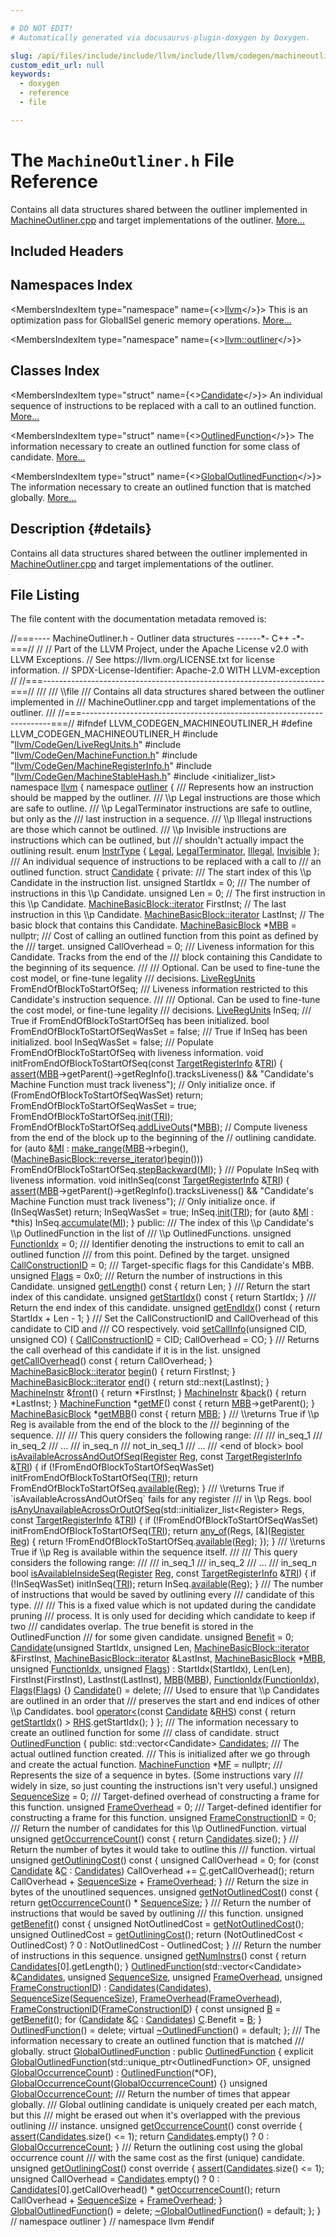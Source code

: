 ```yaml
---

# DO NOT EDIT!
# Automatically generated via docusaurus-plugin-doxygen by Doxygen.

slug: /api/files/include/include/llvm/include/llvm/codegen/machineoutliner-h
custom_edit_url: null
keywords:
  - doxygen
  - reference
  - file

---
```





# The `MachineOutliner.h` File Reference

<DoxygenPage pluginConfig={pluginConfig}>

Contains all data structures shared between the outliner implemented in <a href="/docs/api/files/lib/lib/codegen/machineoutliner-cpp">MachineOutliner.cpp</a> and target implementations of the outliner. <a href="#details">More...</a>

## Included Headers

<IncludesList>
<IncludesListItem
  filePath="llvm/CodeGen/LiveRegUnits.h"
  permalink="/docs/api/files/include/include/llvm/include/llvm/codegen/liveregunits-h"
  isLocal="true" />
<IncludesListItem
  filePath="llvm/CodeGen/MachineFunction.h"
  permalink="/docs/api/files/include/include/llvm/include/llvm/codegen/machinefunction-h"
  isLocal="true" />
<IncludesListItem
  filePath="llvm/CodeGen/MachineRegisterInfo.h"
  permalink="/docs/api/files/include/include/llvm/include/llvm/codegen/machineregisterinfo-h"
  isLocal="true" />
<IncludesListItem
  filePath="llvm/CodeGen/MachineStableHash.h"
  permalink="/docs/api/files/include/include/llvm/include/llvm/codegen/machinestablehash-h"
  isLocal="true" />
<IncludesListItem
  filePath="initializer_list"
  permalink=""
  isLocal="false" />
</IncludesList>

## Namespaces Index

<MembersIndex>

<MembersIndexItem
  type="namespace"
  name={<><a href="/docs/api/namespaces/llvm">llvm</a></>}>
This is an optimization pass for GlobalISel generic memory operations. <a href="/docs/api/namespaces/llvm/#details">More...</a>
</MembersIndexItem>

<MembersIndexItem
  type="namespace"
  name={<><a href="/docs/api/namespaces/llvm/outliner">llvm::outliner</a></>}>
</MembersIndexItem>

</MembersIndex>

## Classes Index

<MembersIndex>

<MembersIndexItem
  type="struct"
  name={<><a href="/docs/api/structs/llvm/outliner/candidate">Candidate</a></>}>
An individual sequence of instructions to be replaced with a call to an outlined function. <a href="/docs/api/structs/llvm/outliner/candidate/#details">More...</a>
</MembersIndexItem>

<MembersIndexItem
  type="struct"
  name={<><a href="/docs/api/structs/llvm/outliner/outlinedfunction">OutlinedFunction</a></>}>
The information necessary to create an outlined function for some class of candidate. <a href="/docs/api/structs/llvm/outliner/outlinedfunction/#details">More...</a>
</MembersIndexItem>

<MembersIndexItem
  type="struct"
  name={<><a href="/docs/api/structs/llvm/outliner/globaloutlinedfunction">GlobalOutlinedFunction</a></>}>
The information necessary to create an outlined function that is matched globally. <a href="/docs/api/structs/llvm/outliner/globaloutlinedfunction/#details">More...</a>
</MembersIndexItem>

</MembersIndex>

## Description {#details}

Contains all data structures shared between the outliner implemented in <a href="/docs/api/files/lib/lib/codegen/machineoutliner-cpp">MachineOutliner.cpp</a> and target implementations of the outliner.

## File Listing

The file content with the documentation metadata removed is:

<ProgramListing>

<Link id="l00001" /><CodeLine lineNumber="1"><Highlight kind="comment">//===---- MachineOutliner.h - Outliner data structures ------&#42;- C++ -&#42;-===//</Highlight><Highlight kind="normal"></Highlight></CodeLine>
<Link id="l00002" /><CodeLine lineNumber="2"><Highlight kind="normal"></Highlight><Highlight kind="comment">//</Highlight><Highlight kind="normal"></Highlight></CodeLine>
<Link id="l00003" /><CodeLine lineNumber="3"><Highlight kind="normal"></Highlight><Highlight kind="comment">// Part of the LLVM Project, under the Apache License v2.0 with LLVM Exceptions.</Highlight><Highlight kind="normal"></Highlight></CodeLine>
<Link id="l00004" /><CodeLine lineNumber="4"><Highlight kind="normal"></Highlight><Highlight kind="comment">// See https://llvm.org/LICENSE.txt for license information.</Highlight><Highlight kind="normal"></Highlight></CodeLine>
<Link id="l00005" /><CodeLine lineNumber="5"><Highlight kind="normal"></Highlight><Highlight kind="comment">// SPDX-License-Identifier: Apache-2.0 WITH LLVM-exception</Highlight><Highlight kind="normal"></Highlight></CodeLine>
<Link id="l00006" /><CodeLine lineNumber="6"><Highlight kind="normal"></Highlight><Highlight kind="comment">//</Highlight><Highlight kind="normal"></Highlight></CodeLine>
<Link id="l00007" /><CodeLine lineNumber="7"><Highlight kind="normal"></Highlight><Highlight kind="comment">//===----------------------------------------------------------------------===//</Highlight><Highlight kind="comment"></Highlight></CodeLine>
<Link id="l00008" /><CodeLine lineNumber="8"><Highlight kind="comment">///</Highlight></CodeLine>
<Link id="l00009" /><CodeLine lineNumber="9"><Highlight kind="comment">/// \\file</Highlight></CodeLine>
<Link id="l00010" /><CodeLine lineNumber="10"><Highlight kind="comment">/// Contains all data structures shared between the outliner implemented in</Highlight></CodeLine>
<Link id="l00011" /><CodeLine lineNumber="11"><Highlight kind="comment">/// MachineOutliner.cpp and target implementations of the outliner.</Highlight></CodeLine>
<Link id="l00012" /><CodeLine lineNumber="12"><Highlight kind="comment">///</Highlight><Highlight kind="normal"></Highlight></CodeLine>
<Link id="l00013" /><CodeLine lineNumber="13"><Highlight kind="normal"></Highlight><Highlight kind="comment">//===----------------------------------------------------------------------===//</Highlight><Highlight kind="normal"></Highlight></CodeLine>
<Link id="l00014" /><CodeLine lineNumber="14"><Highlight kind="normal"></Highlight></CodeLine>
<Link id="l00015" /><CodeLine lineNumber="15"><Highlight kind="normal"></Highlight><Highlight kind="preprocessor">#ifndef LLVM&#95;CODEGEN&#95;MACHINEOUTLINER&#95;H</Highlight><Highlight kind="normal"></Highlight></CodeLine>
<Link id="l00016" /><CodeLine lineNumber="16"><Highlight kind="normal"></Highlight><Highlight kind="preprocessor">#define LLVM&#95;CODEGEN&#95;MACHINEOUTLINER&#95;H</Highlight><Highlight kind="normal"></Highlight></CodeLine>
<Link id="l00017" /><CodeLine lineNumber="17"><Highlight kind="normal"></Highlight></CodeLine>
<Link id="l00018" /><CodeLine lineNumber="18"><Highlight kind="normal"></Highlight><Highlight kind="preprocessor">#include &quot;<a href="/docs/api/files/include/include/llvm/include/llvm/codegen/liveregunits-h">llvm/CodeGen/LiveRegUnits.h</a>&quot;</Highlight><Highlight kind="normal"></Highlight></CodeLine>
<Link id="l00019" /><CodeLine lineNumber="19"><Highlight kind="normal"></Highlight><Highlight kind="preprocessor">#include &quot;<a href="/docs/api/files/include/include/llvm/include/llvm/codegen/machinefunction-h">llvm/CodeGen/MachineFunction.h</a>&quot;</Highlight><Highlight kind="normal"></Highlight></CodeLine>
<Link id="l00020" /><CodeLine lineNumber="20"><Highlight kind="normal"></Highlight><Highlight kind="preprocessor">#include &quot;<a href="/docs/api/files/include/include/llvm/include/llvm/codegen/machineregisterinfo-h">llvm/CodeGen/MachineRegisterInfo.h</a>&quot;</Highlight><Highlight kind="normal"></Highlight></CodeLine>
<Link id="l00021" /><CodeLine lineNumber="21"><Highlight kind="normal"></Highlight><Highlight kind="preprocessor">#include &quot;<a href="/docs/api/files/include/include/llvm/include/llvm/codegen/machinestablehash-h">llvm/CodeGen/MachineStableHash.h</a>&quot;</Highlight><Highlight kind="normal"></Highlight></CodeLine>
<Link id="l00022" /><CodeLine lineNumber="22"><Highlight kind="normal"></Highlight><Highlight kind="preprocessor">#include &lt;initializer&#95;list&gt;</Highlight><Highlight kind="normal"></Highlight></CodeLine>
<Link id="l00023" /><CodeLine lineNumber="23"><Highlight kind="normal"></Highlight></CodeLine>
<Link id="l00024" /><CodeLine lineNumber="24"><Highlight kind="normal"></Highlight><Highlight kind="keyword">namespace </Highlight><Highlight kind="normal"><a href="/docs/api/namespaces/llvm">llvm</a> &#123;</Highlight></CodeLine>
<Link id="l00025" /><CodeLine lineNumber="25" lineLink="/docs/api/namespaces/llvm/outliner"><Highlight kind="normal"></Highlight><Highlight kind="keyword">namespace </Highlight><Highlight kind="normal"><a href="/docs/api/namespaces/llvm/outliner">outliner</a> &#123;</Highlight></CodeLine>
<Link id="l00026" /><CodeLine lineNumber="26"><Highlight kind="normal"></Highlight><Highlight kind="comment"></Highlight></CodeLine>
<Link id="l00027" /><CodeLine lineNumber="27"><Highlight kind="comment">/// Represents how an instruction should be mapped by the outliner.</Highlight></CodeLine>
<Link id="l00028" /><CodeLine lineNumber="28"><Highlight kind="comment">/// \\p Legal instructions are those which are safe to outline.</Highlight></CodeLine>
<Link id="l00029" /><CodeLine lineNumber="29"><Highlight kind="comment">/// \\p LegalTerminator instructions are safe to outline, but only as the</Highlight></CodeLine>
<Link id="l00030" /><CodeLine lineNumber="30"><Highlight kind="comment">/// last instruction in a sequence.</Highlight></CodeLine>
<Link id="l00031" /><CodeLine lineNumber="31"><Highlight kind="comment">/// \\p Illegal instructions are those which cannot be outlined.</Highlight></CodeLine>
<Link id="l00032" /><CodeLine lineNumber="32"><Highlight kind="comment">/// \\p Invisible instructions are instructions which can be outlined, but</Highlight></CodeLine>
<Link id="l00033" /><CodeLine lineNumber="33"><Highlight kind="comment">/// shouldn&#39;t actually impact the outlining result.</Highlight><Highlight kind="normal"></Highlight></CodeLine>
<Link id="l00034" /><CodeLine lineNumber="34" lineLink="/docs/api/namespaces/llvm/outliner/#a0765e098fe7aae0f01b60ec890ac1b52a795f5ad85ed392b65a70b46dacaeef34"><Highlight kind="normal"></Highlight><Highlight kind="keyword">enum</Highlight><Highlight kind="normal"> <a href="/docs/api/namespaces/llvm/outliner/#a0765e098fe7aae0f01b60ec890ac1b52">InstrType</a> &#123; <a href="/docs/api/namespaces/llvm/outliner/#a0765e098fe7aae0f01b60ec890ac1b52a5b2760b5bb9cc62190d2ddfe563776b9">Legal</a>, <a href="/docs/api/namespaces/llvm/outliner/#a0765e098fe7aae0f01b60ec890ac1b52a6adc06fdab039cdbfaaeda00060c5e63">LegalTerminator</a>, <a href="/docs/api/namespaces/llvm/outliner/#a0765e098fe7aae0f01b60ec890ac1b52a795f5ad85ed392b65a70b46dacaeef34">Illegal</a>, <a href="/docs/api/namespaces/llvm/outliner/#a0765e098fe7aae0f01b60ec890ac1b52add798e74afcdf046a9a39e477261ab0e">Invisible</a> &#125;;</Highlight></CodeLine>
<Link id="l00035" /><CodeLine lineNumber="35"><Highlight kind="normal"></Highlight><Highlight kind="comment"></Highlight></CodeLine>
<Link id="l00036" /><CodeLine lineNumber="36"><Highlight kind="comment">/// An individual sequence of instructions to be replaced with a call to</Highlight></CodeLine>
<Link id="l00037" /><CodeLine lineNumber="37"><Highlight kind="comment">/// an outlined function.</Highlight><Highlight kind="normal"></Highlight></CodeLine>
<Link id="l00038" /><CodeLine lineNumber="38" lineLink="/docs/api/structs/llvm/outliner/candidate"><Highlight kind="normal"></Highlight><Highlight kind="keyword">struct </Highlight><Highlight kind="normal"><a href="/docs/api/structs/llvm/outliner/candidate/#ac039e46455f0ef1ff13167791f1d52f9">Candidate</a> &#123;</Highlight></CodeLine>
<Link id="l00039" /><CodeLine lineNumber="39"><Highlight kind="normal"></Highlight><Highlight kind="keyword">private</Highlight><Highlight kind="normal">:</Highlight><Highlight kind="comment"></Highlight></CodeLine>
<Link id="l00040" /><CodeLine lineNumber="40"><Highlight kind="comment">  /// The start index of this \\p Candidate in the instruction list.</Highlight><Highlight kind="normal"></Highlight></CodeLine>
<Link id="l00041" /><CodeLine lineNumber="41"><Highlight kind="normal">  </Highlight><Highlight kind="keywordtype">unsigned</Highlight><Highlight kind="normal"> StartIdx = 0;</Highlight></CodeLine>
<Link id="l00042" /><CodeLine lineNumber="42"><Highlight kind="normal"></Highlight><Highlight kind="comment"></Highlight></CodeLine>
<Link id="l00043" /><CodeLine lineNumber="43"><Highlight kind="comment">  /// The number of instructions in this \\p Candidate.</Highlight><Highlight kind="normal"></Highlight></CodeLine>
<Link id="l00044" /><CodeLine lineNumber="44"><Highlight kind="normal">  </Highlight><Highlight kind="keywordtype">unsigned</Highlight><Highlight kind="normal"> Len = 0;</Highlight></CodeLine>
<Link id="l00045" /><CodeLine lineNumber="45"><Highlight kind="normal"></Highlight></CodeLine>
<Link id="l00046" /><CodeLine lineNumber="46"><Highlight kind="normal">  </Highlight><Highlight kind="comment">// The first instruction in this \\p Candidate.</Highlight><Highlight kind="normal"></Highlight></CodeLine>
<Link id="l00047" /><CodeLine lineNumber="47"><Highlight kind="normal">  <a href="/docs/api/classes/llvm/machinebasicblock/#ae34c996b58df9b9ce6695a0c8b70c533">MachineBasicBlock::iterator</a> FirstInst;</Highlight></CodeLine>
<Link id="l00048" /><CodeLine lineNumber="48"><Highlight kind="normal"></Highlight></CodeLine>
<Link id="l00049" /><CodeLine lineNumber="49"><Highlight kind="normal">  </Highlight><Highlight kind="comment">// The last instruction in this \\p Candidate.</Highlight><Highlight kind="normal"></Highlight></CodeLine>
<Link id="l00050" /><CodeLine lineNumber="50"><Highlight kind="normal">  <a href="/docs/api/classes/llvm/machinebasicblock/#ae34c996b58df9b9ce6695a0c8b70c533">MachineBasicBlock::iterator</a> LastInst;</Highlight></CodeLine>
<Link id="l00051" /><CodeLine lineNumber="51"><Highlight kind="normal"></Highlight></CodeLine>
<Link id="l00052" /><CodeLine lineNumber="52"><Highlight kind="normal">  </Highlight><Highlight kind="comment">// The basic block that contains this Candidate.</Highlight><Highlight kind="normal"></Highlight></CodeLine>
<Link id="l00053" /><CodeLine lineNumber="53"><Highlight kind="normal">  <a href="/docs/api/classes/llvm/machinebasicblock">MachineBasicBlock</a> &#42;<a href="/docs/api/files/lib/lib/target/lib/target/arm/armslshardening-cpp/#a5958512eae2979bd2eb383977996a600">MBB</a> = </Highlight><Highlight kind="keyword">nullptr</Highlight><Highlight kind="normal">;</Highlight></CodeLine>
<Link id="l00054" /><CodeLine lineNumber="54"><Highlight kind="normal"></Highlight><Highlight kind="comment"></Highlight></CodeLine>
<Link id="l00055" /><CodeLine lineNumber="55"><Highlight kind="comment">  /// Cost of calling an outlined function from this point as defined by the</Highlight></CodeLine>
<Link id="l00056" /><CodeLine lineNumber="56"><Highlight kind="comment">  /// target.</Highlight><Highlight kind="normal"></Highlight></CodeLine>
<Link id="l00057" /><CodeLine lineNumber="57"><Highlight kind="normal">  </Highlight><Highlight kind="keywordtype">unsigned</Highlight><Highlight kind="normal"> CallOverhead = 0;</Highlight></CodeLine>
<Link id="l00058" /><CodeLine lineNumber="58"><Highlight kind="normal"></Highlight><Highlight kind="comment"></Highlight></CodeLine>
<Link id="l00059" /><CodeLine lineNumber="59"><Highlight kind="comment">  /// Liveness information for this Candidate. Tracks from the end of the</Highlight></CodeLine>
<Link id="l00060" /><CodeLine lineNumber="60"><Highlight kind="comment">  /// block containing this Candidate to the beginning of its sequence.</Highlight></CodeLine>
<Link id="l00061" /><CodeLine lineNumber="61"><Highlight kind="comment">  ///</Highlight></CodeLine>
<Link id="l00062" /><CodeLine lineNumber="62"><Highlight kind="comment">  /// Optional. Can be used to fine-tune the cost model, or fine-tune legality</Highlight></CodeLine>
<Link id="l00063" /><CodeLine lineNumber="63"><Highlight kind="comment">  /// decisions.</Highlight><Highlight kind="normal"></Highlight></CodeLine>
<Link id="l00064" /><CodeLine lineNumber="64"><Highlight kind="normal">  <a href="/docs/api/classes/llvm/liveregunits">LiveRegUnits</a> FromEndOfBlockToStartOfSeq;</Highlight></CodeLine>
<Link id="l00065" /><CodeLine lineNumber="65"><Highlight kind="normal"></Highlight><Highlight kind="comment"></Highlight></CodeLine>
<Link id="l00066" /><CodeLine lineNumber="66"><Highlight kind="comment">  /// Liveness information restricted to this Candidate&#39;s instruction sequence.</Highlight></CodeLine>
<Link id="l00067" /><CodeLine lineNumber="67"><Highlight kind="comment">  ///</Highlight></CodeLine>
<Link id="l00068" /><CodeLine lineNumber="68"><Highlight kind="comment">  /// Optional. Can be used to fine-tune the cost model, or fine-tune legality</Highlight></CodeLine>
<Link id="l00069" /><CodeLine lineNumber="69"><Highlight kind="comment">  /// decisions.</Highlight><Highlight kind="normal"></Highlight></CodeLine>
<Link id="l00070" /><CodeLine lineNumber="70"><Highlight kind="normal">  <a href="/docs/api/classes/llvm/liveregunits">LiveRegUnits</a> InSeq;</Highlight></CodeLine>
<Link id="l00071" /><CodeLine lineNumber="71"><Highlight kind="normal"></Highlight><Highlight kind="comment"></Highlight></CodeLine>
<Link id="l00072" /><CodeLine lineNumber="72"><Highlight kind="comment">  /// True if FromEndOfBlockToStartOfSeq has been initialized.</Highlight><Highlight kind="normal"></Highlight></CodeLine>
<Link id="l00073" /><CodeLine lineNumber="73"><Highlight kind="normal">  </Highlight><Highlight kind="keywordtype">bool</Highlight><Highlight kind="normal"> FromEndOfBlockToStartOfSeqWasSet = </Highlight><Highlight kind="keyword">false</Highlight><Highlight kind="normal">;</Highlight></CodeLine>
<Link id="l00074" /><CodeLine lineNumber="74"><Highlight kind="normal"></Highlight><Highlight kind="comment"></Highlight></CodeLine>
<Link id="l00075" /><CodeLine lineNumber="75"><Highlight kind="comment">  /// True if InSeq has been initialized.</Highlight><Highlight kind="normal"></Highlight></CodeLine>
<Link id="l00076" /><CodeLine lineNumber="76"><Highlight kind="normal">  </Highlight><Highlight kind="keywordtype">bool</Highlight><Highlight kind="normal"> InSeqWasSet = </Highlight><Highlight kind="keyword">false</Highlight><Highlight kind="normal">;</Highlight></CodeLine>
<Link id="l00077" /><CodeLine lineNumber="77"><Highlight kind="normal"></Highlight><Highlight kind="comment"></Highlight></CodeLine>
<Link id="l00078" /><CodeLine lineNumber="78"><Highlight kind="comment">  /// Populate FromEndOfBlockToStartOfSeq with liveness information.</Highlight><Highlight kind="normal"></Highlight></CodeLine>
<Link id="l00079" /><CodeLine lineNumber="79"><Highlight kind="normal">  </Highlight><Highlight kind="keywordtype">void</Highlight><Highlight kind="normal"> initFromEndOfBlockToStartOfSeq(</Highlight><Highlight kind="keyword">const</Highlight><Highlight kind="normal"> <a href="/docs/api/classes/llvm/targetregisterinfo">TargetRegisterInfo</a> &amp;<a href="/docs/api/files/lib/lib/codegen/machinesink-cpp/#a0f36ed1bc17fc1aa97fe291c439a0698">TRI</a>) &#123;</Highlight></CodeLine>
<Link id="l00080" /><CodeLine lineNumber="80"><Highlight kind="normal">    <a href="/docs/api/files/lib/lib/target/lib/target/amdgpu/silowercontrolflow-cpp/#a4868c5d81c5ccc98c47aeab6244346a0">assert</a>(<a href="/docs/api/files/lib/lib/target/lib/target/arm/armslshardening-cpp/#a5958512eae2979bd2eb383977996a600">MBB</a>-&gt;getParent()-&gt;getRegInfo().tracksLiveness() &amp;&amp;</Highlight></CodeLine>
<Link id="l00081" /><CodeLine lineNumber="81"><Highlight kind="normal">           </Highlight><Highlight kind="stringliteral">&quot;Candidate&#39;s Machine Function must track liveness&quot;</Highlight><Highlight kind="normal">);</Highlight></CodeLine>
<Link id="l00082" /><CodeLine lineNumber="82"><Highlight kind="normal">    </Highlight><Highlight kind="comment">// Only initialize once.</Highlight><Highlight kind="normal"></Highlight></CodeLine>
<Link id="l00083" /><CodeLine lineNumber="83"><Highlight kind="normal">    </Highlight><Highlight kind="keywordflow">if</Highlight><Highlight kind="normal"> (FromEndOfBlockToStartOfSeqWasSet)</Highlight></CodeLine>
<Link id="l00084" /><CodeLine lineNumber="84"><Highlight kind="normal">      </Highlight><Highlight kind="keywordflow">return</Highlight><Highlight kind="normal">;</Highlight></CodeLine>
<Link id="l00085" /><CodeLine lineNumber="85"><Highlight kind="normal">    FromEndOfBlockToStartOfSeqWasSet = </Highlight><Highlight kind="keyword">true</Highlight><Highlight kind="normal">;</Highlight></CodeLine>
<Link id="l00086" /><CodeLine lineNumber="86"><Highlight kind="normal">    FromEndOfBlockToStartOfSeq.<a href="/docs/api/classes/llvm/liveregunits/#a5e7fb90824f599580585b3b5c5116614">init</a>(<a href="/docs/api/files/lib/lib/codegen/machinesink-cpp/#a0f36ed1bc17fc1aa97fe291c439a0698">TRI</a>);</Highlight></CodeLine>
<Link id="l00087" /><CodeLine lineNumber="87"><Highlight kind="normal">    FromEndOfBlockToStartOfSeq.<a href="/docs/api/classes/llvm/liveregunits/#ab4fff7ad3de452b1b1d20de5afd986a3">addLiveOuts</a>(&#42;<a href="/docs/api/files/lib/lib/target/lib/target/arm/armslshardening-cpp/#a5958512eae2979bd2eb383977996a600">MBB</a>);</Highlight></CodeLine>
<Link id="l00088" /><CodeLine lineNumber="88"><Highlight kind="normal">    </Highlight><Highlight kind="comment">// Compute liveness from the end of the block up to the beginning of the</Highlight><Highlight kind="normal"></Highlight></CodeLine>
<Link id="l00089" /><CodeLine lineNumber="89"><Highlight kind="normal">    </Highlight><Highlight kind="comment">// outlining candidate.</Highlight><Highlight kind="normal"></Highlight></CodeLine>
<Link id="l00090" /><CodeLine lineNumber="90"><Highlight kind="normal">    </Highlight><Highlight kind="keywordflow">for</Highlight><Highlight kind="normal"> (</Highlight><Highlight kind="keyword">auto</Highlight><Highlight kind="normal"> &amp;<a href="/docs/api/files/lib/lib/codegen/lib/codegen/globalisel/irtranslator-cpp/#abe44dfdea65b4f7e11e0a608ab708b76">MI</a> : <a href="/docs/api/namespaces/llvm/#a341215803e83773a3e97860dc291f121">make&#95;range</a>(<a href="/docs/api/files/lib/lib/target/lib/target/arm/armslshardening-cpp/#a5958512eae2979bd2eb383977996a600">MBB</a>-&gt;rbegin(),</Highlight></CodeLine>
<Link id="l00091" /><CodeLine lineNumber="91"><Highlight kind="normal">                               (<a href="/docs/api/classes/llvm/machinebasicblock/#abada92f8cd2854d2b747f14c4a7be0ed">MachineBasicBlock::reverse&#95;iterator</a>)<a href="/docs/api/structs/llvm/outliner/candidate/#aa7853f4784c221cd229da3b7bd756658">begin</a>()))</Highlight></CodeLine>
<Link id="l00092" /><CodeLine lineNumber="92"><Highlight kind="normal">      FromEndOfBlockToStartOfSeq.<a href="/docs/api/classes/llvm/liveregunits/#aa5fb273566c37fdc7da88a0fec5a554c">stepBackward</a>(<a href="/docs/api/files/lib/lib/codegen/lib/codegen/globalisel/irtranslator-cpp/#abe44dfdea65b4f7e11e0a608ab708b76">MI</a>);</Highlight></CodeLine>
<Link id="l00093" /><CodeLine lineNumber="93"><Highlight kind="normal">  &#125;</Highlight></CodeLine>
<Link id="l00094" /><CodeLine lineNumber="94"><Highlight kind="normal"></Highlight><Highlight kind="comment"></Highlight></CodeLine>
<Link id="l00095" /><CodeLine lineNumber="95"><Highlight kind="comment">  /// Populate InSeq with liveness information.</Highlight><Highlight kind="normal"></Highlight></CodeLine>
<Link id="l00096" /><CodeLine lineNumber="96"><Highlight kind="normal">  </Highlight><Highlight kind="keywordtype">void</Highlight><Highlight kind="normal"> initInSeq(</Highlight><Highlight kind="keyword">const</Highlight><Highlight kind="normal"> <a href="/docs/api/classes/llvm/targetregisterinfo">TargetRegisterInfo</a> &amp;<a href="/docs/api/files/lib/lib/codegen/machinesink-cpp/#a0f36ed1bc17fc1aa97fe291c439a0698">TRI</a>) &#123;</Highlight></CodeLine>
<Link id="l00097" /><CodeLine lineNumber="97"><Highlight kind="normal">    <a href="/docs/api/files/lib/lib/target/lib/target/amdgpu/silowercontrolflow-cpp/#a4868c5d81c5ccc98c47aeab6244346a0">assert</a>(<a href="/docs/api/files/lib/lib/target/lib/target/arm/armslshardening-cpp/#a5958512eae2979bd2eb383977996a600">MBB</a>-&gt;getParent()-&gt;getRegInfo().tracksLiveness() &amp;&amp;</Highlight></CodeLine>
<Link id="l00098" /><CodeLine lineNumber="98"><Highlight kind="normal">           </Highlight><Highlight kind="stringliteral">&quot;Candidate&#39;s Machine Function must track liveness&quot;</Highlight><Highlight kind="normal">);</Highlight></CodeLine>
<Link id="l00099" /><CodeLine lineNumber="99"><Highlight kind="normal">    </Highlight><Highlight kind="comment">// Only initialize once.</Highlight><Highlight kind="normal"></Highlight></CodeLine>
<Link id="l00100" /><CodeLine lineNumber="100"><Highlight kind="normal">    </Highlight><Highlight kind="keywordflow">if</Highlight><Highlight kind="normal"> (InSeqWasSet)</Highlight></CodeLine>
<Link id="l00101" /><CodeLine lineNumber="101"><Highlight kind="normal">      </Highlight><Highlight kind="keywordflow">return</Highlight><Highlight kind="normal">;</Highlight></CodeLine>
<Link id="l00102" /><CodeLine lineNumber="102"><Highlight kind="normal">    InSeqWasSet = </Highlight><Highlight kind="keyword">true</Highlight><Highlight kind="normal">;</Highlight></CodeLine>
<Link id="l00103" /><CodeLine lineNumber="103"><Highlight kind="normal">    InSeq.<a href="/docs/api/classes/llvm/liveregunits/#a5e7fb90824f599580585b3b5c5116614">init</a>(<a href="/docs/api/files/lib/lib/codegen/machinesink-cpp/#a0f36ed1bc17fc1aa97fe291c439a0698">TRI</a>);</Highlight></CodeLine>
<Link id="l00104" /><CodeLine lineNumber="104"><Highlight kind="normal">    </Highlight><Highlight kind="keywordflow">for</Highlight><Highlight kind="normal"> (</Highlight><Highlight kind="keyword">auto</Highlight><Highlight kind="normal"> &amp;<a href="/docs/api/files/lib/lib/codegen/lib/codegen/globalisel/irtranslator-cpp/#abe44dfdea65b4f7e11e0a608ab708b76">MI</a> : &#42;</Highlight><Highlight kind="keyword">this</Highlight><Highlight kind="normal">)</Highlight></CodeLine>
<Link id="l00105" /><CodeLine lineNumber="105"><Highlight kind="normal">      InSeq.<a href="/docs/api/classes/llvm/liveregunits/#af7ea64c95b144306f76693d958be9741">accumulate</a>(<a href="/docs/api/files/lib/lib/codegen/lib/codegen/globalisel/irtranslator-cpp/#abe44dfdea65b4f7e11e0a608ab708b76">MI</a>);</Highlight></CodeLine>
<Link id="l00106" /><CodeLine lineNumber="106"><Highlight kind="normal">  &#125;</Highlight></CodeLine>
<Link id="l00107" /><CodeLine lineNumber="107"><Highlight kind="normal"></Highlight></CodeLine>
<Link id="l00108" /><CodeLine lineNumber="108"><Highlight kind="normal"></Highlight><Highlight kind="keyword">public</Highlight><Highlight kind="normal">:</Highlight><Highlight kind="comment"></Highlight></CodeLine>
<Link id="l00109" /><CodeLine lineNumber="109"><Highlight kind="comment">  /// The index of this \\p Candidate&#39;s \\p OutlinedFunction in the list of</Highlight></CodeLine>
<Link id="l00110" /><CodeLine lineNumber="110"><Highlight kind="comment">  /// \\p OutlinedFunctions.</Highlight><Highlight kind="normal"></Highlight></CodeLine>
<Link id="l00111" /><CodeLine lineNumber="111" lineLink="/docs/api/structs/llvm/outliner/candidate/#af8c36a6b8272375935985cc51cabafde"><Highlight kind="normal">  </Highlight><Highlight kind="keywordtype">unsigned</Highlight><Highlight kind="normal"> <a href="/docs/api/structs/llvm/outliner/candidate/#af8c36a6b8272375935985cc51cabafde">FunctionIdx</a> = 0;</Highlight></CodeLine>
<Link id="l00112" /><CodeLine lineNumber="112"><Highlight kind="normal"></Highlight><Highlight kind="comment"></Highlight></CodeLine>
<Link id="l00113" /><CodeLine lineNumber="113"><Highlight kind="comment">  /// Identifier denoting the instructions to emit to call an outlined function</Highlight></CodeLine>
<Link id="l00114" /><CodeLine lineNumber="114"><Highlight kind="comment">  /// from this point. Defined by the target.</Highlight><Highlight kind="normal"></Highlight></CodeLine>
<Link id="l00115" /><CodeLine lineNumber="115" lineLink="/docs/api/structs/llvm/outliner/candidate/#ac80f5b2407fd390f2f8328e658bc6ae6"><Highlight kind="normal">  </Highlight><Highlight kind="keywordtype">unsigned</Highlight><Highlight kind="normal"> <a href="/docs/api/structs/llvm/outliner/candidate/#ac80f5b2407fd390f2f8328e658bc6ae6">CallConstructionID</a> = 0;</Highlight></CodeLine>
<Link id="l00116" /><CodeLine lineNumber="116"><Highlight kind="normal"></Highlight><Highlight kind="comment"></Highlight></CodeLine>
<Link id="l00117" /><CodeLine lineNumber="117"><Highlight kind="comment">  /// Target-specific flags for this Candidate&#39;s MBB.</Highlight><Highlight kind="normal"></Highlight></CodeLine>
<Link id="l00118" /><CodeLine lineNumber="118" lineLink="/docs/api/structs/llvm/outliner/candidate/#a0683261a90b35e780119a5948301e728"><Highlight kind="normal">  </Highlight><Highlight kind="keywordtype">unsigned</Highlight><Highlight kind="normal"> <a href="/docs/api/structs/llvm/outliner/candidate/#a0683261a90b35e780119a5948301e728">Flags</a> = 0x0;</Highlight></CodeLine>
<Link id="l00119" /><CodeLine lineNumber="119"><Highlight kind="normal"></Highlight><Highlight kind="comment"></Highlight></CodeLine>
<Link id="l00120" /><CodeLine lineNumber="120"><Highlight kind="comment">  /// Return the number of instructions in this Candidate.</Highlight><Highlight kind="normal"></Highlight></CodeLine>
<Link id="l00121" /><CodeLine lineNumber="121" lineLink="/docs/api/structs/llvm/outliner/candidate/#aefd5413169569dd9008e730214e0b1e3"><Highlight kind="normal">  </Highlight><Highlight kind="keywordtype">unsigned</Highlight><Highlight kind="normal"> <a href="/docs/api/structs/llvm/outliner/candidate/#aefd5413169569dd9008e730214e0b1e3">getLength</a>()</Highlight><Highlight kind="keyword"> const </Highlight><Highlight kind="normal">&#123; </Highlight><Highlight kind="keywordflow">return</Highlight><Highlight kind="normal"> Len; &#125;</Highlight></CodeLine>
<Link id="l00122" /><CodeLine lineNumber="122"><Highlight kind="normal"></Highlight><Highlight kind="comment"></Highlight></CodeLine>
<Link id="l00123" /><CodeLine lineNumber="123"><Highlight kind="comment">  /// Return the start index of this candidate.</Highlight><Highlight kind="normal"></Highlight></CodeLine>
<Link id="l00124" /><CodeLine lineNumber="124" lineLink="/docs/api/structs/llvm/outliner/candidate/#ad000b3a86c57ca85832a01b6323ef6dc"><Highlight kind="normal">  </Highlight><Highlight kind="keywordtype">unsigned</Highlight><Highlight kind="normal"> <a href="/docs/api/structs/llvm/outliner/candidate/#ad000b3a86c57ca85832a01b6323ef6dc">getStartIdx</a>()</Highlight><Highlight kind="keyword"> const </Highlight><Highlight kind="normal">&#123; </Highlight><Highlight kind="keywordflow">return</Highlight><Highlight kind="normal"> StartIdx; &#125;</Highlight></CodeLine>
<Link id="l00125" /><CodeLine lineNumber="125"><Highlight kind="normal"></Highlight><Highlight kind="comment"></Highlight></CodeLine>
<Link id="l00126" /><CodeLine lineNumber="126"><Highlight kind="comment">  /// Return the end index of this candidate.</Highlight><Highlight kind="normal"></Highlight></CodeLine>
<Link id="l00127" /><CodeLine lineNumber="127" lineLink="/docs/api/structs/llvm/outliner/candidate/#aabac5c7437c10280a9ec14685c864fce"><Highlight kind="normal">  </Highlight><Highlight kind="keywordtype">unsigned</Highlight><Highlight kind="normal"> <a href="/docs/api/structs/llvm/outliner/candidate/#aabac5c7437c10280a9ec14685c864fce">getEndIdx</a>()</Highlight><Highlight kind="keyword"> const </Highlight><Highlight kind="normal">&#123; </Highlight><Highlight kind="keywordflow">return</Highlight><Highlight kind="normal"> StartIdx + Len - 1; &#125;</Highlight></CodeLine>
<Link id="l00128" /><CodeLine lineNumber="128"><Highlight kind="normal"></Highlight><Highlight kind="comment"></Highlight></CodeLine>
<Link id="l00129" /><CodeLine lineNumber="129"><Highlight kind="comment">  /// Set the CallConstructionID and CallOverhead of this candidate to CID and</Highlight></CodeLine>
<Link id="l00130" /><CodeLine lineNumber="130"><Highlight kind="comment">  /// CO respectively.</Highlight><Highlight kind="normal"></Highlight></CodeLine>
<Link id="l00131" /><CodeLine lineNumber="131" lineLink="/docs/api/structs/llvm/outliner/candidate/#a2f7bd2c0cd67bd62dfde26548a340bd6"><Highlight kind="normal">  </Highlight><Highlight kind="keywordtype">void</Highlight><Highlight kind="normal"> <a href="/docs/api/structs/llvm/outliner/candidate/#a2f7bd2c0cd67bd62dfde26548a340bd6">setCallInfo</a>(</Highlight><Highlight kind="keywordtype">unsigned</Highlight><Highlight kind="normal"> CID, </Highlight><Highlight kind="keywordtype">unsigned</Highlight><Highlight kind="normal"> CO) &#123;</Highlight></CodeLine>
<Link id="l00132" /><CodeLine lineNumber="132"><Highlight kind="normal">    <a href="/docs/api/structs/llvm/outliner/candidate/#ac80f5b2407fd390f2f8328e658bc6ae6">CallConstructionID</a> = CID;</Highlight></CodeLine>
<Link id="l00133" /><CodeLine lineNumber="133"><Highlight kind="normal">    CallOverhead = CO;</Highlight></CodeLine>
<Link id="l00134" /><CodeLine lineNumber="134"><Highlight kind="normal">  &#125;</Highlight></CodeLine>
<Link id="l00135" /><CodeLine lineNumber="135"><Highlight kind="normal"></Highlight><Highlight kind="comment"></Highlight></CodeLine>
<Link id="l00136" /><CodeLine lineNumber="136"><Highlight kind="comment">  /// Returns the call overhead of this candidate if it is in the list.</Highlight><Highlight kind="normal"></Highlight></CodeLine>
<Link id="l00137" /><CodeLine lineNumber="137" lineLink="/docs/api/structs/llvm/outliner/candidate/#a1b52cb6fd85aeade7436ec35b6cb9621"><Highlight kind="normal">  </Highlight><Highlight kind="keywordtype">unsigned</Highlight><Highlight kind="normal"> <a href="/docs/api/structs/llvm/outliner/candidate/#a1b52cb6fd85aeade7436ec35b6cb9621">getCallOverhead</a>()</Highlight><Highlight kind="keyword"> const </Highlight><Highlight kind="normal">&#123; </Highlight><Highlight kind="keywordflow">return</Highlight><Highlight kind="normal"> CallOverhead; &#125;</Highlight></CodeLine>
<Link id="l00138" /><CodeLine lineNumber="138"><Highlight kind="normal"></Highlight></CodeLine>
<Link id="l00139" /><CodeLine lineNumber="139" lineLink="/docs/api/structs/llvm/outliner/candidate/#aa7853f4784c221cd229da3b7bd756658"><Highlight kind="normal">  <a href="/docs/api/classes/llvm/machinebasicblock/#ae34c996b58df9b9ce6695a0c8b70c533">MachineBasicBlock::iterator</a> <a href="/docs/api/structs/llvm/outliner/candidate/#aa7853f4784c221cd229da3b7bd756658">begin</a>() &#123; </Highlight><Highlight kind="keywordflow">return</Highlight><Highlight kind="normal"> FirstInst; &#125;</Highlight></CodeLine>
<Link id="l00140" /><CodeLine lineNumber="140" lineLink="/docs/api/structs/llvm/outliner/candidate/#aec94f1192b7ca8aeac815ed0ac561e0c"><Highlight kind="normal">  <a href="/docs/api/classes/llvm/machinebasicblock/#ae34c996b58df9b9ce6695a0c8b70c533">MachineBasicBlock::iterator</a> <a href="/docs/api/structs/llvm/outliner/candidate/#aec94f1192b7ca8aeac815ed0ac561e0c">end</a>() &#123; </Highlight><Highlight kind="keywordflow">return</Highlight><Highlight kind="normal"> std::next(LastInst); &#125;</Highlight></CodeLine>
<Link id="l00141" /><CodeLine lineNumber="141"><Highlight kind="normal"></Highlight></CodeLine>
<Link id="l00142" /><CodeLine lineNumber="142" lineLink="/docs/api/structs/llvm/outliner/candidate/#a16c39dfa2a8b341bb2448fd032c58b64"><Highlight kind="normal">  <a href="/docs/api/classes/llvm/machineinstr">MachineInstr</a> &amp;<a href="/docs/api/structs/llvm/outliner/candidate/#a16c39dfa2a8b341bb2448fd032c58b64">front</a>() &#123; </Highlight><Highlight kind="keywordflow">return</Highlight><Highlight kind="normal"> &#42;FirstInst; &#125;</Highlight></CodeLine>
<Link id="l00143" /><CodeLine lineNumber="143" lineLink="/docs/api/structs/llvm/outliner/candidate/#a95d91bc5f619fedd6590f8513084924f"><Highlight kind="normal">  <a href="/docs/api/classes/llvm/machineinstr">MachineInstr</a> &amp;<a href="/docs/api/structs/llvm/outliner/candidate/#a95d91bc5f619fedd6590f8513084924f">back</a>() &#123; </Highlight><Highlight kind="keywordflow">return</Highlight><Highlight kind="normal"> &#42;LastInst; &#125;</Highlight></CodeLine>
<Link id="l00144" /><CodeLine lineNumber="144" lineLink="/docs/api/structs/llvm/outliner/candidate/#a71a2623cadc4c0ef543d25d1c6f2a07a"><Highlight kind="normal">  <a href="/docs/api/classes/llvm/machinefunction">MachineFunction</a> &#42;<a href="/docs/api/structs/llvm/outliner/candidate/#a71a2623cadc4c0ef543d25d1c6f2a07a">getMF</a>()</Highlight><Highlight kind="keyword"> const </Highlight><Highlight kind="normal">&#123; </Highlight><Highlight kind="keywordflow">return</Highlight><Highlight kind="normal"> <a href="/docs/api/files/lib/lib/target/lib/target/arm/armslshardening-cpp/#a5958512eae2979bd2eb383977996a600">MBB</a>-&gt;getParent(); &#125;</Highlight></CodeLine>
<Link id="l00145" /><CodeLine lineNumber="145" lineLink="/docs/api/structs/llvm/outliner/candidate/#a6a0f4bed77e3b34abe86e0ea0b66b360"><Highlight kind="normal">  <a href="/docs/api/classes/llvm/machinebasicblock">MachineBasicBlock</a> &#42;<a href="/docs/api/structs/llvm/outliner/candidate/#a6a0f4bed77e3b34abe86e0ea0b66b360">getMBB</a>()</Highlight><Highlight kind="keyword"> const </Highlight><Highlight kind="normal">&#123; </Highlight><Highlight kind="keywordflow">return</Highlight><Highlight kind="normal"> <a href="/docs/api/files/lib/lib/target/lib/target/arm/armslshardening-cpp/#a5958512eae2979bd2eb383977996a600">MBB</a>; &#125;</Highlight></CodeLine>
<Link id="l00146" /><CodeLine lineNumber="146"><Highlight kind="normal"></Highlight><Highlight kind="comment"></Highlight></CodeLine>
<Link id="l00147" /><CodeLine lineNumber="147"><Highlight kind="comment">  /// \\returns True if \\p Reg is available from the end of the block to the</Highlight></CodeLine>
<Link id="l00148" /><CodeLine lineNumber="148"><Highlight kind="comment">  /// beginning of the sequence.</Highlight></CodeLine>
<Link id="l00149" /><CodeLine lineNumber="149"><Highlight kind="comment">  ///</Highlight></CodeLine>
<Link id="l00150" /><CodeLine lineNumber="150"><Highlight kind="comment">  /// This query considers the following range:</Highlight></CodeLine>
<Link id="l00151" /><CodeLine lineNumber="151"><Highlight kind="comment">  ///</Highlight></CodeLine>
<Link id="l00152" /><CodeLine lineNumber="152"><Highlight kind="comment">  /// in&#95;seq&#95;1</Highlight></CodeLine>
<Link id="l00153" /><CodeLine lineNumber="153"><Highlight kind="comment">  /// in&#95;seq&#95;2</Highlight></CodeLine>
<Link id="l00154" /><CodeLine lineNumber="154"><Highlight kind="comment">  /// ...</Highlight></CodeLine>
<Link id="l00155" /><CodeLine lineNumber="155"><Highlight kind="comment">  /// in&#95;seq&#95;n</Highlight></CodeLine>
<Link id="l00156" /><CodeLine lineNumber="156"><Highlight kind="comment">  /// not&#95;in&#95;seq&#95;1</Highlight></CodeLine>
<Link id="l00157" /><CodeLine lineNumber="157"><Highlight kind="comment">  /// ...</Highlight></CodeLine>
<Link id="l00158" /><CodeLine lineNumber="158"><Highlight kind="comment">  /// &lt;end of block&gt;</Highlight><Highlight kind="normal"></Highlight></CodeLine>
<Link id="l00159" /><CodeLine lineNumber="159" lineLink="/docs/api/structs/llvm/outliner/candidate/#aed79decf9ab2c9663d2a2170b0ef7a4f"><Highlight kind="normal">  </Highlight><Highlight kind="keywordtype">bool</Highlight><Highlight kind="normal"> <a href="/docs/api/structs/llvm/outliner/candidate/#aed79decf9ab2c9663d2a2170b0ef7a4f">isAvailableAcrossAndOutOfSeq</a>(<a href="/docs/api/classes/llvm/register">Register</a> <a href="/docs/api/files/lib/lib/codegen/machinesink-cpp/#a359e1ff26f6d466d927a61aae45b05c3">Reg</a>,</Highlight></CodeLine>
<Link id="l00160" /><CodeLine lineNumber="160"><Highlight kind="normal">                                    </Highlight><Highlight kind="keyword">const</Highlight><Highlight kind="normal"> <a href="/docs/api/classes/llvm/targetregisterinfo">TargetRegisterInfo</a> &amp;<a href="/docs/api/files/lib/lib/codegen/machinesink-cpp/#a0f36ed1bc17fc1aa97fe291c439a0698">TRI</a>) &#123;</Highlight></CodeLine>
<Link id="l00161" /><CodeLine lineNumber="161"><Highlight kind="normal">    </Highlight><Highlight kind="keywordflow">if</Highlight><Highlight kind="normal"> (!FromEndOfBlockToStartOfSeqWasSet)</Highlight></CodeLine>
<Link id="l00162" /><CodeLine lineNumber="162"><Highlight kind="normal">      initFromEndOfBlockToStartOfSeq(<a href="/docs/api/files/lib/lib/codegen/machinesink-cpp/#a0f36ed1bc17fc1aa97fe291c439a0698">TRI</a>);</Highlight></CodeLine>
<Link id="l00163" /><CodeLine lineNumber="163"><Highlight kind="normal">    </Highlight><Highlight kind="keywordflow">return</Highlight><Highlight kind="normal"> FromEndOfBlockToStartOfSeq.<a href="/docs/api/classes/llvm/liveregunits/#a3996f7c3774880bfe32422602fe34f9c">available</a>(<a href="/docs/api/files/lib/lib/codegen/machinesink-cpp/#a359e1ff26f6d466d927a61aae45b05c3">Reg</a>);</Highlight></CodeLine>
<Link id="l00164" /><CodeLine lineNumber="164"><Highlight kind="normal">  &#125;</Highlight></CodeLine>
<Link id="l00165" /><CodeLine lineNumber="165"><Highlight kind="normal"></Highlight><Highlight kind="comment"></Highlight></CodeLine>
<Link id="l00166" /><CodeLine lineNumber="166"><Highlight kind="comment">  /// \\returns True if &#96;isAvailableAcrossAndOutOfSeq&#96; fails for any register</Highlight></CodeLine>
<Link id="l00167" /><CodeLine lineNumber="167"><Highlight kind="comment">  /// in \\p Regs.</Highlight><Highlight kind="normal"></Highlight></CodeLine>
<Link id="l00168" /><CodeLine lineNumber="168" lineLink="/docs/api/structs/llvm/outliner/candidate/#a19df3fcdde4ba426474e5557736a4358"><Highlight kind="normal">  </Highlight><Highlight kind="keywordtype">bool</Highlight><Highlight kind="normal"> <a href="/docs/api/structs/llvm/outliner/candidate/#a19df3fcdde4ba426474e5557736a4358">isAnyUnavailableAcrossOrOutOfSeq</a>(std::initializer&#95;list&lt;Register&gt; Regs,</Highlight></CodeLine>
<Link id="l00169" /><CodeLine lineNumber="169"><Highlight kind="normal">                                        </Highlight><Highlight kind="keyword">const</Highlight><Highlight kind="normal"> <a href="/docs/api/classes/llvm/targetregisterinfo">TargetRegisterInfo</a> &amp;<a href="/docs/api/files/lib/lib/codegen/machinesink-cpp/#a0f36ed1bc17fc1aa97fe291c439a0698">TRI</a>) &#123;</Highlight></CodeLine>
<Link id="l00170" /><CodeLine lineNumber="170"><Highlight kind="normal">    </Highlight><Highlight kind="keywordflow">if</Highlight><Highlight kind="normal"> (!FromEndOfBlockToStartOfSeqWasSet)</Highlight></CodeLine>
<Link id="l00171" /><CodeLine lineNumber="171"><Highlight kind="normal">      initFromEndOfBlockToStartOfSeq(<a href="/docs/api/files/lib/lib/codegen/machinesink-cpp/#a0f36ed1bc17fc1aa97fe291c439a0698">TRI</a>);</Highlight></CodeLine>
<Link id="l00172" /><CodeLine lineNumber="172"><Highlight kind="normal">    </Highlight><Highlight kind="keywordflow">return</Highlight><Highlight kind="normal"> <a href="/docs/api/namespaces/llvm/#a61d13d6824ec46c31260a4fd0997eda0">any&#95;of</a>(Regs, &#91;&amp;&#93;(<a href="/docs/api/classes/llvm/register">Register</a> <a href="/docs/api/files/lib/lib/codegen/machinesink-cpp/#a359e1ff26f6d466d927a61aae45b05c3">Reg</a>) &#123;</Highlight></CodeLine>
<Link id="l00173" /><CodeLine lineNumber="173"><Highlight kind="normal">      </Highlight><Highlight kind="keywordflow">return</Highlight><Highlight kind="normal"> !FromEndOfBlockToStartOfSeq.<a href="/docs/api/classes/llvm/liveregunits/#a3996f7c3774880bfe32422602fe34f9c">available</a>(<a href="/docs/api/files/lib/lib/codegen/machinesink-cpp/#a359e1ff26f6d466d927a61aae45b05c3">Reg</a>);</Highlight></CodeLine>
<Link id="l00174" /><CodeLine lineNumber="174"><Highlight kind="normal">    &#125;);</Highlight></CodeLine>
<Link id="l00175" /><CodeLine lineNumber="175"><Highlight kind="normal">  &#125;</Highlight></CodeLine>
<Link id="l00176" /><CodeLine lineNumber="176"><Highlight kind="normal"></Highlight><Highlight kind="comment"></Highlight></CodeLine>
<Link id="l00177" /><CodeLine lineNumber="177"><Highlight kind="comment">  /// \\returns True if \\p Reg is available within the sequence itself.</Highlight></CodeLine>
<Link id="l00178" /><CodeLine lineNumber="178"><Highlight kind="comment">  ///</Highlight></CodeLine>
<Link id="l00179" /><CodeLine lineNumber="179"><Highlight kind="comment">  /// This query considers the following range:</Highlight></CodeLine>
<Link id="l00180" /><CodeLine lineNumber="180"><Highlight kind="comment">  ///</Highlight></CodeLine>
<Link id="l00181" /><CodeLine lineNumber="181"><Highlight kind="comment">  /// in&#95;seq&#95;1</Highlight></CodeLine>
<Link id="l00182" /><CodeLine lineNumber="182"><Highlight kind="comment">  /// in&#95;seq&#95;2</Highlight></CodeLine>
<Link id="l00183" /><CodeLine lineNumber="183"><Highlight kind="comment">  /// ...</Highlight></CodeLine>
<Link id="l00184" /><CodeLine lineNumber="184"><Highlight kind="comment">  /// in&#95;seq&#95;n</Highlight><Highlight kind="normal"></Highlight></CodeLine>
<Link id="l00185" /><CodeLine lineNumber="185" lineLink="/docs/api/structs/llvm/outliner/candidate/#aca57cfbe9483e432047e4df8f054e98f"><Highlight kind="normal">  </Highlight><Highlight kind="keywordtype">bool</Highlight><Highlight kind="normal"> <a href="/docs/api/structs/llvm/outliner/candidate/#aca57cfbe9483e432047e4df8f054e98f">isAvailableInsideSeq</a>(<a href="/docs/api/classes/llvm/register">Register</a> <a href="/docs/api/files/lib/lib/codegen/machinesink-cpp/#a359e1ff26f6d466d927a61aae45b05c3">Reg</a>, </Highlight><Highlight kind="keyword">const</Highlight><Highlight kind="normal"> <a href="/docs/api/classes/llvm/targetregisterinfo">TargetRegisterInfo</a> &amp;<a href="/docs/api/files/lib/lib/codegen/machinesink-cpp/#a0f36ed1bc17fc1aa97fe291c439a0698">TRI</a>) &#123;</Highlight></CodeLine>
<Link id="l00186" /><CodeLine lineNumber="186"><Highlight kind="normal">    </Highlight><Highlight kind="keywordflow">if</Highlight><Highlight kind="normal"> (!InSeqWasSet)</Highlight></CodeLine>
<Link id="l00187" /><CodeLine lineNumber="187"><Highlight kind="normal">      initInSeq(<a href="/docs/api/files/lib/lib/codegen/machinesink-cpp/#a0f36ed1bc17fc1aa97fe291c439a0698">TRI</a>);</Highlight></CodeLine>
<Link id="l00188" /><CodeLine lineNumber="188"><Highlight kind="normal">    </Highlight><Highlight kind="keywordflow">return</Highlight><Highlight kind="normal"> InSeq.<a href="/docs/api/classes/llvm/liveregunits/#a3996f7c3774880bfe32422602fe34f9c">available</a>(<a href="/docs/api/files/lib/lib/codegen/machinesink-cpp/#a359e1ff26f6d466d927a61aae45b05c3">Reg</a>);</Highlight></CodeLine>
<Link id="l00189" /><CodeLine lineNumber="189"><Highlight kind="normal">  &#125;</Highlight></CodeLine>
<Link id="l00190" /><CodeLine lineNumber="190"><Highlight kind="normal"></Highlight><Highlight kind="comment"></Highlight></CodeLine>
<Link id="l00191" /><CodeLine lineNumber="191"><Highlight kind="comment">  /// The number of instructions that would be saved by outlining every</Highlight></CodeLine>
<Link id="l00192" /><CodeLine lineNumber="192"><Highlight kind="comment">  /// candidate of this type.</Highlight></CodeLine>
<Link id="l00193" /><CodeLine lineNumber="193"><Highlight kind="comment">  ///</Highlight></CodeLine>
<Link id="l00194" /><CodeLine lineNumber="194"><Highlight kind="comment">  /// This is a fixed value which is not updated during the candidate pruning</Highlight></CodeLine>
<Link id="l00195" /><CodeLine lineNumber="195"><Highlight kind="comment">  /// process. It is only used for deciding which candidate to keep if two</Highlight></CodeLine>
<Link id="l00196" /><CodeLine lineNumber="196"><Highlight kind="comment">  /// candidates overlap. The true benefit is stored in the OutlinedFunction</Highlight></CodeLine>
<Link id="l00197" /><CodeLine lineNumber="197"><Highlight kind="comment">  /// for some given candidate.</Highlight><Highlight kind="normal"></Highlight></CodeLine>
<Link id="l00198" /><CodeLine lineNumber="198" lineLink="/docs/api/structs/llvm/outliner/candidate/#a4d0366572f78a6c014af881252f2f33b"><Highlight kind="normal">  </Highlight><Highlight kind="keywordtype">unsigned</Highlight><Highlight kind="normal"> <a href="/docs/api/structs/llvm/outliner/candidate/#a4d0366572f78a6c014af881252f2f33b">Benefit</a> = 0;</Highlight></CodeLine>
<Link id="l00199" /><CodeLine lineNumber="199"><Highlight kind="normal"></Highlight></CodeLine>
<Link id="l00200" /><CodeLine lineNumber="200" lineLink="/docs/api/structs/llvm/outliner/candidate/#ac039e46455f0ef1ff13167791f1d52f9"><Highlight kind="normal">  <a href="/docs/api/structs/llvm/outliner/candidate/#ac039e46455f0ef1ff13167791f1d52f9">Candidate</a>(</Highlight><Highlight kind="keywordtype">unsigned</Highlight><Highlight kind="normal"> StartIdx, </Highlight><Highlight kind="keywordtype">unsigned</Highlight><Highlight kind="normal"> Len,</Highlight></CodeLine>
<Link id="l00201" /><CodeLine lineNumber="201"><Highlight kind="normal">            <a href="/docs/api/classes/llvm/machinebasicblock/#ae34c996b58df9b9ce6695a0c8b70c533">MachineBasicBlock::iterator</a> &amp;FirstInst,</Highlight></CodeLine>
<Link id="l00202" /><CodeLine lineNumber="202"><Highlight kind="normal">            <a href="/docs/api/classes/llvm/machinebasicblock/#ae34c996b58df9b9ce6695a0c8b70c533">MachineBasicBlock::iterator</a> &amp;LastInst, <a href="/docs/api/classes/llvm/machinebasicblock">MachineBasicBlock</a> &#42;<a href="/docs/api/files/lib/lib/target/lib/target/arm/armslshardening-cpp/#a5958512eae2979bd2eb383977996a600">MBB</a>,</Highlight></CodeLine>
<Link id="l00203" /><CodeLine lineNumber="203"><Highlight kind="normal">            </Highlight><Highlight kind="keywordtype">unsigned</Highlight><Highlight kind="normal"> <a href="/docs/api/structs/llvm/outliner/candidate/#af8c36a6b8272375935985cc51cabafde">FunctionIdx</a>, </Highlight><Highlight kind="keywordtype">unsigned</Highlight><Highlight kind="normal"> <a href="/docs/api/structs/llvm/outliner/candidate/#a0683261a90b35e780119a5948301e728">Flags</a>)</Highlight></CodeLine>
<Link id="l00204" /><CodeLine lineNumber="204"><Highlight kind="normal">      : StartIdx(StartIdx), Len(Len), FirstInst(FirstInst), LastInst(LastInst),</Highlight></CodeLine>
<Link id="l00205" /><CodeLine lineNumber="205"><Highlight kind="normal">        <a href="/docs/api/files/lib/lib/target/lib/target/arm/armslshardening-cpp/#a5958512eae2979bd2eb383977996a600">MBB</a>(<a href="/docs/api/files/lib/lib/target/lib/target/arm/armslshardening-cpp/#a5958512eae2979bd2eb383977996a600">MBB</a>), <a href="/docs/api/structs/llvm/outliner/candidate/#af8c36a6b8272375935985cc51cabafde">FunctionIdx</a>(<a href="/docs/api/structs/llvm/outliner/candidate/#af8c36a6b8272375935985cc51cabafde">FunctionIdx</a>), <a href="/docs/api/structs/llvm/outliner/candidate/#a0683261a90b35e780119a5948301e728">Flags</a>(<a href="/docs/api/structs/llvm/outliner/candidate/#a0683261a90b35e780119a5948301e728">Flags</a>) &#123;&#125;</Highlight></CodeLine>
<Link id="l00206" /><CodeLine lineNumber="206" lineLink="/docs/api/structs/llvm/outliner/candidate/#a3989890a9806b066e8ae5cd92467c9d9"><Highlight kind="normal">  <a href="/docs/api/structs/llvm/outliner/candidate/#a3989890a9806b066e8ae5cd92467c9d9">Candidate</a>() = </Highlight><Highlight kind="keyword">delete</Highlight><Highlight kind="normal">;</Highlight></CodeLine>
<Link id="l00207" /><CodeLine lineNumber="207"><Highlight kind="normal"></Highlight><Highlight kind="comment"></Highlight></CodeLine>
<Link id="l00208" /><CodeLine lineNumber="208"><Highlight kind="comment">  /// Used to ensure that \\p Candidates are outlined in an order that</Highlight></CodeLine>
<Link id="l00209" /><CodeLine lineNumber="209"><Highlight kind="comment">  /// preserves the start and end indices of other \\p Candidates.</Highlight><Highlight kind="normal"></Highlight></CodeLine>
<Link id="l00210" /><CodeLine lineNumber="210" lineLink="/docs/api/structs/llvm/outliner/candidate/#aaa3608f3286eb46c61c13a8e4d26b58d"><Highlight kind="normal">  </Highlight><Highlight kind="keywordtype">bool</Highlight><Highlight kind="normal"> <a href="/docs/api/structs/llvm/outliner/candidate/#aaa3608f3286eb46c61c13a8e4d26b58d">operator&lt;</a>(</Highlight><Highlight kind="keyword">const</Highlight><Highlight kind="normal"> <a href="/docs/api/structs/llvm/outliner/candidate/#ac039e46455f0ef1ff13167791f1d52f9">Candidate</a> &amp;<a href="/docs/api/files/lib/lib/target/lib/target/x86/x86partialreduction-cpp/#a87b8bfbbe9d8f7146d7f20a5fb42efd0">RHS</a>)</Highlight><Highlight kind="keyword"> const </Highlight><Highlight kind="normal">&#123;</Highlight></CodeLine>
<Link id="l00211" /><CodeLine lineNumber="211"><Highlight kind="normal">    </Highlight><Highlight kind="keywordflow">return</Highlight><Highlight kind="normal"> <a href="/docs/api/structs/llvm/outliner/candidate/#ad000b3a86c57ca85832a01b6323ef6dc">getStartIdx</a>() &gt; <a href="/docs/api/files/lib/lib/target/lib/target/x86/x86partialreduction-cpp/#a87b8bfbbe9d8f7146d7f20a5fb42efd0">RHS</a>.getStartIdx();</Highlight></CodeLine>
<Link id="l00212" /><CodeLine lineNumber="212"><Highlight kind="normal">  &#125;</Highlight></CodeLine>
<Link id="l00213" /><CodeLine lineNumber="213"><Highlight kind="normal"></Highlight></CodeLine>
<Link id="l00214" /><CodeLine lineNumber="214"><Highlight kind="normal">&#125;;</Highlight></CodeLine>
<Link id="l00215" /><CodeLine lineNumber="215"><Highlight kind="normal"></Highlight><Highlight kind="comment"></Highlight></CodeLine>
<Link id="l00216" /><CodeLine lineNumber="216"><Highlight kind="comment">/// The information necessary to create an outlined function for some</Highlight></CodeLine>
<Link id="l00217" /><CodeLine lineNumber="217"><Highlight kind="comment">/// class of candidate.</Highlight><Highlight kind="normal"></Highlight></CodeLine>
<Link id="l00218" /><CodeLine lineNumber="218" lineLink="/docs/api/structs/llvm/outliner/outlinedfunction"><Highlight kind="normal"></Highlight><Highlight kind="keyword">struct </Highlight><Highlight kind="normal"><a href="/docs/api/structs/llvm/outliner/outlinedfunction/#ac2f1c35acd04b812afdb550964c2eab2">OutlinedFunction</a> &#123;</Highlight></CodeLine>
<Link id="l00219" /><CodeLine lineNumber="219"><Highlight kind="normal"></Highlight></CodeLine>
<Link id="l00220" /><CodeLine lineNumber="220"><Highlight kind="normal"></Highlight><Highlight kind="keyword">public</Highlight><Highlight kind="normal">:</Highlight></CodeLine>
<Link id="l00221" /><CodeLine lineNumber="221" lineLink="/docs/api/structs/llvm/outliner/outlinedfunction/#afaa7ed984d2671729752893984eb85a3"><Highlight kind="normal">  std::vector&lt;Candidate&gt; <a href="/docs/api/structs/llvm/outliner/outlinedfunction/#afaa7ed984d2671729752893984eb85a3">Candidates</a>;</Highlight></CodeLine>
<Link id="l00222" /><CodeLine lineNumber="222"><Highlight kind="normal"></Highlight><Highlight kind="comment"></Highlight></CodeLine>
<Link id="l00223" /><CodeLine lineNumber="223"><Highlight kind="comment">  /// The actual outlined function created.</Highlight></CodeLine>
<Link id="l00224" /><CodeLine lineNumber="224"><Highlight kind="comment">  /// This is initialized after we go through and create the actual function.</Highlight><Highlight kind="normal"></Highlight></CodeLine>
<Link id="l00225" /><CodeLine lineNumber="225" lineLink="/docs/api/structs/llvm/outliner/outlinedfunction/#a6c6c3c632ddf4fca7933bd1d2617187e"><Highlight kind="normal">  <a href="/docs/api/classes/llvm/machinefunction">MachineFunction</a> &#42;<a href="/docs/api/structs/llvm/outliner/outlinedfunction/#a6c6c3c632ddf4fca7933bd1d2617187e">MF</a> = </Highlight><Highlight kind="keyword">nullptr</Highlight><Highlight kind="normal">;</Highlight></CodeLine>
<Link id="l00226" /><CodeLine lineNumber="226"><Highlight kind="normal"></Highlight><Highlight kind="comment"></Highlight></CodeLine>
<Link id="l00227" /><CodeLine lineNumber="227"><Highlight kind="comment">  /// Represents the size of a sequence in bytes. (Some instructions vary</Highlight></CodeLine>
<Link id="l00228" /><CodeLine lineNumber="228"><Highlight kind="comment">  /// widely in size, so just counting the instructions isn&#39;t very useful.)</Highlight><Highlight kind="normal"></Highlight></CodeLine>
<Link id="l00229" /><CodeLine lineNumber="229" lineLink="/docs/api/structs/llvm/outliner/outlinedfunction/#ad73db622d8cc649f5d3f7f3dbba5398d"><Highlight kind="normal">  </Highlight><Highlight kind="keywordtype">unsigned</Highlight><Highlight kind="normal"> <a href="/docs/api/structs/llvm/outliner/outlinedfunction/#ad73db622d8cc649f5d3f7f3dbba5398d">SequenceSize</a> = 0;</Highlight></CodeLine>
<Link id="l00230" /><CodeLine lineNumber="230"><Highlight kind="normal"></Highlight><Highlight kind="comment"></Highlight></CodeLine>
<Link id="l00231" /><CodeLine lineNumber="231"><Highlight kind="comment">  /// Target-defined overhead of constructing a frame for this function.</Highlight><Highlight kind="normal"></Highlight></CodeLine>
<Link id="l00232" /><CodeLine lineNumber="232" lineLink="/docs/api/structs/llvm/outliner/outlinedfunction/#ac55fb9b4653cc5d1f1247eb015db5ed5"><Highlight kind="normal">  </Highlight><Highlight kind="keywordtype">unsigned</Highlight><Highlight kind="normal"> <a href="/docs/api/structs/llvm/outliner/outlinedfunction/#ac55fb9b4653cc5d1f1247eb015db5ed5">FrameOverhead</a> = 0;</Highlight></CodeLine>
<Link id="l00233" /><CodeLine lineNumber="233"><Highlight kind="normal"></Highlight><Highlight kind="comment"></Highlight></CodeLine>
<Link id="l00234" /><CodeLine lineNumber="234"><Highlight kind="comment">  /// Target-defined identifier for constructing a frame for this function.</Highlight><Highlight kind="normal"></Highlight></CodeLine>
<Link id="l00235" /><CodeLine lineNumber="235" lineLink="/docs/api/structs/llvm/outliner/outlinedfunction/#a83ee605247fd32b2a6981444fd996825"><Highlight kind="normal">  </Highlight><Highlight kind="keywordtype">unsigned</Highlight><Highlight kind="normal"> <a href="/docs/api/structs/llvm/outliner/outlinedfunction/#a83ee605247fd32b2a6981444fd996825">FrameConstructionID</a> = 0;</Highlight></CodeLine>
<Link id="l00236" /><CodeLine lineNumber="236"><Highlight kind="normal"></Highlight><Highlight kind="comment"></Highlight></CodeLine>
<Link id="l00237" /><CodeLine lineNumber="237"><Highlight kind="comment">  /// Return the number of candidates for this \\p OutlinedFunction.</Highlight><Highlight kind="normal"></Highlight></CodeLine>
<Link id="l00238" /><CodeLine lineNumber="238" lineLink="/docs/api/structs/llvm/outliner/outlinedfunction/#a0081f20622492dac85cd60d330e9673c"><Highlight kind="normal">  </Highlight><Highlight kind="keyword">virtual</Highlight><Highlight kind="normal"> </Highlight><Highlight kind="keywordtype">unsigned</Highlight><Highlight kind="normal"> <a href="/docs/api/structs/llvm/outliner/outlinedfunction/#a0081f20622492dac85cd60d330e9673c">getOccurrenceCount</a>()</Highlight><Highlight kind="keyword"> const </Highlight><Highlight kind="normal">&#123; </Highlight><Highlight kind="keywordflow">return</Highlight><Highlight kind="normal"> <a href="/docs/api/structs/llvm/outliner/outlinedfunction/#afaa7ed984d2671729752893984eb85a3">Candidates</a>.size(); &#125;</Highlight></CodeLine>
<Link id="l00239" /><CodeLine lineNumber="239"><Highlight kind="normal"></Highlight><Highlight kind="comment"></Highlight></CodeLine>
<Link id="l00240" /><CodeLine lineNumber="240"><Highlight kind="comment">  /// Return the number of bytes it would take to outline this</Highlight></CodeLine>
<Link id="l00241" /><CodeLine lineNumber="241"><Highlight kind="comment">  /// function.</Highlight><Highlight kind="normal"></Highlight></CodeLine>
<Link id="l00242" /><CodeLine lineNumber="242" lineLink="/docs/api/structs/llvm/outliner/outlinedfunction/#a28a370a7f9867fa70385aa4ff45c65e7"><Highlight kind="normal">  </Highlight><Highlight kind="keyword">virtual</Highlight><Highlight kind="normal"> </Highlight><Highlight kind="keywordtype">unsigned</Highlight><Highlight kind="normal"> <a href="/docs/api/structs/llvm/outliner/outlinedfunction/#a28a370a7f9867fa70385aa4ff45c65e7">getOutliningCost</a>()</Highlight><Highlight kind="keyword"> const </Highlight><Highlight kind="normal">&#123;</Highlight></CodeLine>
<Link id="l00243" /><CodeLine lineNumber="243"><Highlight kind="normal">    </Highlight><Highlight kind="keywordtype">unsigned</Highlight><Highlight kind="normal"> CallOverhead = 0;</Highlight></CodeLine>
<Link id="l00244" /><CodeLine lineNumber="244"><Highlight kind="normal">    </Highlight><Highlight kind="keywordflow">for</Highlight><Highlight kind="normal"> (</Highlight><Highlight kind="keyword">const</Highlight><Highlight kind="normal"> <a href="/docs/api/structs/llvm/outliner/candidate">Candidate</a> &amp;<a href="/docs/api/namespaces/llvm/callingconv/#ac6aa1387c4375260e2468eb5a77fdb4cafd841a49aec1539bc88abc8ff9e170fb">C</a> : <a href="/docs/api/structs/llvm/outliner/outlinedfunction/#afaa7ed984d2671729752893984eb85a3">Candidates</a>)</Highlight></CodeLine>
<Link id="l00245" /><CodeLine lineNumber="245"><Highlight kind="normal">      CallOverhead += <a href="/docs/api/namespaces/llvm/callingconv/#ac6aa1387c4375260e2468eb5a77fdb4cafd841a49aec1539bc88abc8ff9e170fb">C</a>.getCallOverhead();</Highlight></CodeLine>
<Link id="l00246" /><CodeLine lineNumber="246"><Highlight kind="normal">    </Highlight><Highlight kind="keywordflow">return</Highlight><Highlight kind="normal"> CallOverhead + <a href="/docs/api/structs/llvm/outliner/outlinedfunction/#ad73db622d8cc649f5d3f7f3dbba5398d">SequenceSize</a> + <a href="/docs/api/structs/llvm/outliner/outlinedfunction/#ac55fb9b4653cc5d1f1247eb015db5ed5">FrameOverhead</a>;</Highlight></CodeLine>
<Link id="l00247" /><CodeLine lineNumber="247"><Highlight kind="normal">  &#125;</Highlight></CodeLine>
<Link id="l00248" /><CodeLine lineNumber="248"><Highlight kind="normal"></Highlight><Highlight kind="comment"></Highlight></CodeLine>
<Link id="l00249" /><CodeLine lineNumber="249"><Highlight kind="comment">  /// Return the size in bytes of the unoutlined sequences.</Highlight><Highlight kind="normal"></Highlight></CodeLine>
<Link id="l00250" /><CodeLine lineNumber="250" lineLink="/docs/api/structs/llvm/outliner/outlinedfunction/#a2e59c1ce14ba2a7dda9f3423b659d558"><Highlight kind="normal">  </Highlight><Highlight kind="keywordtype">unsigned</Highlight><Highlight kind="normal"> <a href="/docs/api/structs/llvm/outliner/outlinedfunction/#a2e59c1ce14ba2a7dda9f3423b659d558">getNotOutlinedCost</a>()</Highlight><Highlight kind="keyword"> const </Highlight><Highlight kind="normal">&#123;</Highlight></CodeLine>
<Link id="l00251" /><CodeLine lineNumber="251"><Highlight kind="normal">    </Highlight><Highlight kind="keywordflow">return</Highlight><Highlight kind="normal"> <a href="/docs/api/structs/llvm/outliner/outlinedfunction/#a0081f20622492dac85cd60d330e9673c">getOccurrenceCount</a>() &#42; <a href="/docs/api/structs/llvm/outliner/outlinedfunction/#ad73db622d8cc649f5d3f7f3dbba5398d">SequenceSize</a>;</Highlight></CodeLine>
<Link id="l00252" /><CodeLine lineNumber="252"><Highlight kind="normal">  &#125;</Highlight></CodeLine>
<Link id="l00253" /><CodeLine lineNumber="253"><Highlight kind="normal"></Highlight><Highlight kind="comment"></Highlight></CodeLine>
<Link id="l00254" /><CodeLine lineNumber="254"><Highlight kind="comment">  /// Return the number of instructions that would be saved by outlining</Highlight></CodeLine>
<Link id="l00255" /><CodeLine lineNumber="255"><Highlight kind="comment">  /// this function.</Highlight><Highlight kind="normal"></Highlight></CodeLine>
<Link id="l00256" /><CodeLine lineNumber="256" lineLink="/docs/api/structs/llvm/outliner/outlinedfunction/#a2b7d852cc4d557d60abf54e6c67badd6"><Highlight kind="normal">  </Highlight><Highlight kind="keywordtype">unsigned</Highlight><Highlight kind="normal"> <a href="/docs/api/structs/llvm/outliner/outlinedfunction/#a2b7d852cc4d557d60abf54e6c67badd6">getBenefit</a>()</Highlight><Highlight kind="keyword"> const </Highlight><Highlight kind="normal">&#123;</Highlight></CodeLine>
<Link id="l00257" /><CodeLine lineNumber="257"><Highlight kind="normal">    </Highlight><Highlight kind="keywordtype">unsigned</Highlight><Highlight kind="normal"> NotOutlinedCost = <a href="/docs/api/structs/llvm/outliner/outlinedfunction/#a2e59c1ce14ba2a7dda9f3423b659d558">getNotOutlinedCost</a>();</Highlight></CodeLine>
<Link id="l00258" /><CodeLine lineNumber="258"><Highlight kind="normal">    </Highlight><Highlight kind="keywordtype">unsigned</Highlight><Highlight kind="normal"> OutlinedCost = <a href="/docs/api/structs/llvm/outliner/outlinedfunction/#a28a370a7f9867fa70385aa4ff45c65e7">getOutliningCost</a>();</Highlight></CodeLine>
<Link id="l00259" /><CodeLine lineNumber="259"><Highlight kind="normal">    </Highlight><Highlight kind="keywordflow">return</Highlight><Highlight kind="normal"> (NotOutlinedCost &lt; OutlinedCost) ? 0</Highlight></CodeLine>
<Link id="l00260" /><CodeLine lineNumber="260"><Highlight kind="normal">                                            : NotOutlinedCost - OutlinedCost;</Highlight></CodeLine>
<Link id="l00261" /><CodeLine lineNumber="261"><Highlight kind="normal">  &#125;</Highlight></CodeLine>
<Link id="l00262" /><CodeLine lineNumber="262"><Highlight kind="normal"></Highlight><Highlight kind="comment"></Highlight></CodeLine>
<Link id="l00263" /><CodeLine lineNumber="263"><Highlight kind="comment">  /// Return the number of instructions in this sequence.</Highlight><Highlight kind="normal"></Highlight></CodeLine>
<Link id="l00264" /><CodeLine lineNumber="264" lineLink="/docs/api/structs/llvm/outliner/outlinedfunction/#aa25ba2c1c77be50fed1cacfd48b91215"><Highlight kind="normal">  </Highlight><Highlight kind="keywordtype">unsigned</Highlight><Highlight kind="normal"> <a href="/docs/api/structs/llvm/outliner/outlinedfunction/#aa25ba2c1c77be50fed1cacfd48b91215">getNumInstrs</a>()</Highlight><Highlight kind="keyword"> const </Highlight><Highlight kind="normal">&#123; </Highlight><Highlight kind="keywordflow">return</Highlight><Highlight kind="normal"> <a href="/docs/api/structs/llvm/outliner/outlinedfunction/#afaa7ed984d2671729752893984eb85a3">Candidates</a>&#91;0&#93;.getLength(); &#125;</Highlight></CodeLine>
<Link id="l00265" /><CodeLine lineNumber="265"><Highlight kind="normal"></Highlight></CodeLine>
<Link id="l00266" /><CodeLine lineNumber="266" lineLink="/docs/api/structs/llvm/outliner/outlinedfunction/#ac2f1c35acd04b812afdb550964c2eab2"><Highlight kind="normal">  <a href="/docs/api/structs/llvm/outliner/outlinedfunction/#ac2f1c35acd04b812afdb550964c2eab2">OutlinedFunction</a>(std::vector&lt;Candidate&gt; &amp;<a href="/docs/api/structs/llvm/outliner/outlinedfunction/#afaa7ed984d2671729752893984eb85a3">Candidates</a>, </Highlight><Highlight kind="keywordtype">unsigned</Highlight><Highlight kind="normal"> <a href="/docs/api/structs/llvm/outliner/outlinedfunction/#ad73db622d8cc649f5d3f7f3dbba5398d">SequenceSize</a>,</Highlight></CodeLine>
<Link id="l00267" /><CodeLine lineNumber="267"><Highlight kind="normal">                   </Highlight><Highlight kind="keywordtype">unsigned</Highlight><Highlight kind="normal"> <a href="/docs/api/structs/llvm/outliner/outlinedfunction/#ac55fb9b4653cc5d1f1247eb015db5ed5">FrameOverhead</a>, </Highlight><Highlight kind="keywordtype">unsigned</Highlight><Highlight kind="normal"> <a href="/docs/api/structs/llvm/outliner/outlinedfunction/#a83ee605247fd32b2a6981444fd996825">FrameConstructionID</a>)</Highlight></CodeLine>
<Link id="l00268" /><CodeLine lineNumber="268"><Highlight kind="normal">      : <a href="/docs/api/structs/llvm/outliner/outlinedfunction/#afaa7ed984d2671729752893984eb85a3">Candidates</a>(<a href="/docs/api/structs/llvm/outliner/outlinedfunction/#afaa7ed984d2671729752893984eb85a3">Candidates</a>), <a href="/docs/api/structs/llvm/outliner/outlinedfunction/#ad73db622d8cc649f5d3f7f3dbba5398d">SequenceSize</a>(<a href="/docs/api/structs/llvm/outliner/outlinedfunction/#ad73db622d8cc649f5d3f7f3dbba5398d">SequenceSize</a>),</Highlight></CodeLine>
<Link id="l00269" /><CodeLine lineNumber="269"><Highlight kind="normal">        <a href="/docs/api/structs/llvm/outliner/outlinedfunction/#ac55fb9b4653cc5d1f1247eb015db5ed5">FrameOverhead</a>(<a href="/docs/api/structs/llvm/outliner/outlinedfunction/#ac55fb9b4653cc5d1f1247eb015db5ed5">FrameOverhead</a>), <a href="/docs/api/structs/llvm/outliner/outlinedfunction/#a83ee605247fd32b2a6981444fd996825">FrameConstructionID</a>(<a href="/docs/api/structs/llvm/outliner/outlinedfunction/#a83ee605247fd32b2a6981444fd996825">FrameConstructionID</a>) &#123;</Highlight></CodeLine>
<Link id="l00270" /><CodeLine lineNumber="270"><Highlight kind="normal">    </Highlight><Highlight kind="keyword">const</Highlight><Highlight kind="normal"> </Highlight><Highlight kind="keywordtype">unsigned</Highlight><Highlight kind="normal"> <a href="/docs/api/files/lib/lib/ir/builtingcs-cpp/#ae76959fe811ba090de4cba69ac00f1da">B</a> = <a href="/docs/api/structs/llvm/outliner/outlinedfunction/#a2b7d852cc4d557d60abf54e6c67badd6">getBenefit</a>();</Highlight></CodeLine>
<Link id="l00271" /><CodeLine lineNumber="271"><Highlight kind="normal">    </Highlight><Highlight kind="keywordflow">for</Highlight><Highlight kind="normal"> (<a href="/docs/api/structs/llvm/outliner/candidate">Candidate</a> &amp;<a href="/docs/api/namespaces/llvm/callingconv/#ac6aa1387c4375260e2468eb5a77fdb4cafd841a49aec1539bc88abc8ff9e170fb">C</a> : <a href="/docs/api/structs/llvm/outliner/outlinedfunction/#afaa7ed984d2671729752893984eb85a3">Candidates</a>)</Highlight></CodeLine>
<Link id="l00272" /><CodeLine lineNumber="272"><Highlight kind="normal">      <a href="/docs/api/namespaces/llvm/callingconv/#ac6aa1387c4375260e2468eb5a77fdb4cafd841a49aec1539bc88abc8ff9e170fb">C</a>.Benefit = <a href="/docs/api/files/lib/lib/ir/builtingcs-cpp/#ae76959fe811ba090de4cba69ac00f1da">B</a>;</Highlight></CodeLine>
<Link id="l00273" /><CodeLine lineNumber="273"><Highlight kind="normal">  &#125;</Highlight></CodeLine>
<Link id="l00274" /><CodeLine lineNumber="274"><Highlight kind="normal"></Highlight></CodeLine>
<Link id="l00275" /><CodeLine lineNumber="275" lineLink="/docs/api/structs/llvm/outliner/outlinedfunction/#a5833702b0fcc4f18c00c362e95dca6b1"><Highlight kind="normal">  <a href="/docs/api/structs/llvm/outliner/outlinedfunction/#a5833702b0fcc4f18c00c362e95dca6b1">OutlinedFunction</a>() = </Highlight><Highlight kind="keyword">delete</Highlight><Highlight kind="normal">;</Highlight></CodeLine>
<Link id="l00276" /><CodeLine lineNumber="276" lineLink="/docs/api/structs/llvm/outliner/outlinedfunction/#ae602839d12a4000e8c1a0d1db3d2865f"><Highlight kind="normal">  </Highlight><Highlight kind="keyword">virtual</Highlight><Highlight kind="normal"> <a href="/docs/api/structs/llvm/outliner/outlinedfunction/#ae602839d12a4000e8c1a0d1db3d2865f">~OutlinedFunction</a>() = </Highlight><Highlight kind="keywordflow">default</Highlight><Highlight kind="normal">;</Highlight></CodeLine>
<Link id="l00277" /><CodeLine lineNumber="277"><Highlight kind="normal">&#125;;</Highlight></CodeLine>
<Link id="l00278" /><CodeLine lineNumber="278"><Highlight kind="normal"></Highlight><Highlight kind="comment"></Highlight></CodeLine>
<Link id="l00279" /><CodeLine lineNumber="279"><Highlight kind="comment">/// The information necessary to create an outlined function that is matched</Highlight></CodeLine>
<Link id="l00280" /><CodeLine lineNumber="280"><Highlight kind="comment">/// globally.</Highlight><Highlight kind="normal"></Highlight></CodeLine>
<Link id="l00281" /><CodeLine lineNumber="281" lineLink="/docs/api/structs/llvm/outliner/globaloutlinedfunction"><Highlight kind="normal"></Highlight><Highlight kind="keyword">struct </Highlight><Highlight kind="normal"><a href="/docs/api/structs/llvm/outliner/globaloutlinedfunction/#a463e885d11330185cf612f79fce97b71">GlobalOutlinedFunction</a> : </Highlight><Highlight kind="keyword">public</Highlight><Highlight kind="normal"> <a href="/docs/api/structs/llvm/outliner/outlinedfunction/#ac2f1c35acd04b812afdb550964c2eab2">OutlinedFunction</a> &#123;</Highlight></CodeLine>
<Link id="l00282" /><CodeLine lineNumber="282" lineLink="/docs/api/structs/llvm/outliner/globaloutlinedfunction/#a463e885d11330185cf612f79fce97b71"><Highlight kind="normal">  </Highlight><Highlight kind="keyword">explicit</Highlight><Highlight kind="normal"> <a href="/docs/api/structs/llvm/outliner/globaloutlinedfunction/#a463e885d11330185cf612f79fce97b71">GlobalOutlinedFunction</a>(std::unique&#95;ptr&lt;OutlinedFunction&gt; OF,</Highlight></CodeLine>
<Link id="l00283" /><CodeLine lineNumber="283"><Highlight kind="normal">                                  </Highlight><Highlight kind="keywordtype">unsigned</Highlight><Highlight kind="normal"> <a href="/docs/api/structs/llvm/outliner/globaloutlinedfunction/#a2d53a787cdd3b637308c654767487bc1">GlobalOccurrenceCount</a>)</Highlight></CodeLine>
<Link id="l00284" /><CodeLine lineNumber="284"><Highlight kind="normal">      : <a href="/docs/api/structs/llvm/outliner/outlinedfunction/#ac2f1c35acd04b812afdb550964c2eab2">OutlinedFunction</a>(&#42;OF), <a href="/docs/api/structs/llvm/outliner/globaloutlinedfunction/#a2d53a787cdd3b637308c654767487bc1">GlobalOccurrenceCount</a>(<a href="/docs/api/structs/llvm/outliner/globaloutlinedfunction/#a2d53a787cdd3b637308c654767487bc1">GlobalOccurrenceCount</a>) &#123;&#125;</Highlight></CodeLine>
<Link id="l00285" /><CodeLine lineNumber="285"><Highlight kind="normal"></Highlight></CodeLine>
<Link id="l00286" /><CodeLine lineNumber="286" lineLink="/docs/api/structs/llvm/outliner/globaloutlinedfunction/#a2d53a787cdd3b637308c654767487bc1"><Highlight kind="normal">  </Highlight><Highlight kind="keywordtype">unsigned</Highlight><Highlight kind="normal"> <a href="/docs/api/structs/llvm/outliner/globaloutlinedfunction/#a2d53a787cdd3b637308c654767487bc1">GlobalOccurrenceCount</a>;</Highlight></CodeLine>
<Link id="l00287" /><CodeLine lineNumber="287"><Highlight kind="normal"></Highlight><Highlight kind="comment"></Highlight></CodeLine>
<Link id="l00288" /><CodeLine lineNumber="288"><Highlight kind="comment">  /// Return the number of times that appear globally.</Highlight></CodeLine>
<Link id="l00289" /><CodeLine lineNumber="289"><Highlight kind="comment">  /// Global outlining candidate is uniquely created per each match, but this</Highlight></CodeLine>
<Link id="l00290" /><CodeLine lineNumber="290"><Highlight kind="comment">  /// might be erased out when it&#39;s overlapped with the previous outlining</Highlight></CodeLine>
<Link id="l00291" /><CodeLine lineNumber="291"><Highlight kind="comment">  /// instance.</Highlight><Highlight kind="normal"></Highlight></CodeLine>
<Link id="l00292" /><CodeLine lineNumber="292" lineLink="/docs/api/structs/llvm/outliner/globaloutlinedfunction/#a8e17727ea30aa97903c1a0c5785ea444"><Highlight kind="normal">  </Highlight><Highlight kind="keywordtype">unsigned</Highlight><Highlight kind="normal"> <a href="/docs/api/structs/llvm/outliner/globaloutlinedfunction/#a8e17727ea30aa97903c1a0c5785ea444">getOccurrenceCount</a>()</Highlight><Highlight kind="keyword"> const override </Highlight><Highlight kind="normal">&#123;</Highlight></CodeLine>
<Link id="l00293" /><CodeLine lineNumber="293"><Highlight kind="normal">    <a href="/docs/api/files/lib/lib/target/lib/target/amdgpu/silowercontrolflow-cpp/#a4868c5d81c5ccc98c47aeab6244346a0">assert</a>(<a href="/docs/api/structs/llvm/outliner/outlinedfunction/#afaa7ed984d2671729752893984eb85a3">Candidates</a>.size() &lt;= 1);</Highlight></CodeLine>
<Link id="l00294" /><CodeLine lineNumber="294"><Highlight kind="normal">    </Highlight><Highlight kind="keywordflow">return</Highlight><Highlight kind="normal"> <a href="/docs/api/structs/llvm/outliner/outlinedfunction/#afaa7ed984d2671729752893984eb85a3">Candidates</a>.empty() ? 0 : <a href="/docs/api/structs/llvm/outliner/globaloutlinedfunction/#a2d53a787cdd3b637308c654767487bc1">GlobalOccurrenceCount</a>;</Highlight></CodeLine>
<Link id="l00295" /><CodeLine lineNumber="295"><Highlight kind="normal">  &#125;</Highlight></CodeLine>
<Link id="l00296" /><CodeLine lineNumber="296"><Highlight kind="normal"></Highlight><Highlight kind="comment"></Highlight></CodeLine>
<Link id="l00297" /><CodeLine lineNumber="297"><Highlight kind="comment">  /// Return the outlining cost using the global occurrence count</Highlight></CodeLine>
<Link id="l00298" /><CodeLine lineNumber="298"><Highlight kind="comment">  /// with the same cost as the first (unique) candidate.</Highlight><Highlight kind="normal"></Highlight></CodeLine>
<Link id="l00299" /><CodeLine lineNumber="299" lineLink="/docs/api/structs/llvm/outliner/globaloutlinedfunction/#aaa2c81688be51a0d2f4836630470b7f6"><Highlight kind="normal">  </Highlight><Highlight kind="keywordtype">unsigned</Highlight><Highlight kind="normal"> <a href="/docs/api/structs/llvm/outliner/globaloutlinedfunction/#aaa2c81688be51a0d2f4836630470b7f6">getOutliningCost</a>()</Highlight><Highlight kind="keyword"> const override </Highlight><Highlight kind="normal">&#123;</Highlight></CodeLine>
<Link id="l00300" /><CodeLine lineNumber="300"><Highlight kind="normal">    <a href="/docs/api/files/lib/lib/target/lib/target/amdgpu/silowercontrolflow-cpp/#a4868c5d81c5ccc98c47aeab6244346a0">assert</a>(<a href="/docs/api/structs/llvm/outliner/outlinedfunction/#afaa7ed984d2671729752893984eb85a3">Candidates</a>.size() &lt;= 1);</Highlight></CodeLine>
<Link id="l00301" /><CodeLine lineNumber="301"><Highlight kind="normal">    </Highlight><Highlight kind="keywordtype">unsigned</Highlight><Highlight kind="normal"> CallOverhead =</Highlight></CodeLine>
<Link id="l00302" /><CodeLine lineNumber="302"><Highlight kind="normal">        <a href="/docs/api/structs/llvm/outliner/outlinedfunction/#afaa7ed984d2671729752893984eb85a3">Candidates</a>.empty()</Highlight></CodeLine>
<Link id="l00303" /><CodeLine lineNumber="303"><Highlight kind="normal">            ? 0</Highlight></CodeLine>
<Link id="l00304" /><CodeLine lineNumber="304"><Highlight kind="normal">            : <a href="/docs/api/structs/llvm/outliner/outlinedfunction/#afaa7ed984d2671729752893984eb85a3">Candidates</a>&#91;0&#93;.getCallOverhead() &#42; <a href="/docs/api/structs/llvm/outliner/globaloutlinedfunction/#a8e17727ea30aa97903c1a0c5785ea444">getOccurrenceCount</a>();</Highlight></CodeLine>
<Link id="l00305" /><CodeLine lineNumber="305"><Highlight kind="normal">    </Highlight><Highlight kind="keywordflow">return</Highlight><Highlight kind="normal"> CallOverhead + <a href="/docs/api/structs/llvm/outliner/outlinedfunction/#ad73db622d8cc649f5d3f7f3dbba5398d">SequenceSize</a> + <a href="/docs/api/structs/llvm/outliner/outlinedfunction/#ac55fb9b4653cc5d1f1247eb015db5ed5">FrameOverhead</a>;</Highlight></CodeLine>
<Link id="l00306" /><CodeLine lineNumber="306"><Highlight kind="normal">  &#125;</Highlight></CodeLine>
<Link id="l00307" /><CodeLine lineNumber="307"><Highlight kind="normal"></Highlight></CodeLine>
<Link id="l00308" /><CodeLine lineNumber="308" lineLink="/docs/api/structs/llvm/outliner/globaloutlinedfunction/#aab67942f75a3949c6dfe0fc14abdbb1f"><Highlight kind="normal">  <a href="/docs/api/structs/llvm/outliner/globaloutlinedfunction/#aab67942f75a3949c6dfe0fc14abdbb1f">GlobalOutlinedFunction</a>() = </Highlight><Highlight kind="keyword">delete</Highlight><Highlight kind="normal">;</Highlight></CodeLine>
<Link id="l00309" /><CodeLine lineNumber="309" lineLink="/docs/api/structs/llvm/outliner/globaloutlinedfunction/#ac8f86dc4812d7c024fd4a0943a4f26f3"><Highlight kind="normal">  <a href="/docs/api/structs/llvm/outliner/globaloutlinedfunction/#ac8f86dc4812d7c024fd4a0943a4f26f3">~GlobalOutlinedFunction</a>() = </Highlight><Highlight kind="keywordflow">default</Highlight><Highlight kind="normal">;</Highlight></CodeLine>
<Link id="l00310" /><CodeLine lineNumber="310"><Highlight kind="normal">&#125;;</Highlight></CodeLine>
<Link id="l00311" /><CodeLine lineNumber="311"><Highlight kind="normal"></Highlight></CodeLine>
<Link id="l00312" /><CodeLine lineNumber="312"><Highlight kind="normal">&#125; </Highlight><Highlight kind="comment">// namespace outliner</Highlight><Highlight kind="normal"></Highlight></CodeLine>
<Link id="l00313" /><CodeLine lineNumber="313"><Highlight kind="normal">&#125; </Highlight><Highlight kind="comment">// namespace llvm</Highlight><Highlight kind="normal"></Highlight></CodeLine>
<Link id="l00314" /><CodeLine lineNumber="314"><Highlight kind="normal"></Highlight></CodeLine>
<Link id="l00315" /><CodeLine lineNumber="315"><Highlight kind="normal"></Highlight><Highlight kind="preprocessor">#endif</Highlight></CodeLine>

</ProgramListing>

</DoxygenPage>
